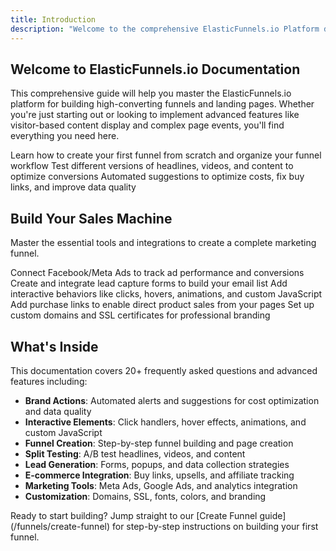 ```yaml
---
title: Introduction
description: "Welcome to the comprehensive ElasticFunnels.io Platform documentation"
---
```


## Welcome to ElasticFunnels.io Documentation

This comprehensive guide will help you master the ElasticFunnels.io platform for building high-converting funnels and landing pages. Whether you're just starting out or looking to implement advanced features like visitor-based content display and complex page events, you'll find everything you need here.

<CardGroup cols={2}>
  <Card
    title="Create Funnels"
    icon="rocket"
    href="/funnels/create-funnel"
  >
    Learn how to create your first funnel from scratch and organize your funnel workflow
  </Card>
  <Card
    title="Split Testing"
    icon="flask"
    href="/funnels/split-testing"
  >
    Test different versions of headlines, videos, and content to optimize conversions
  </Card>
  <Card
    title="Brand Actions & Alerts"
    href="/essentials/brand-actions"
  >
    Automated suggestions to optimize costs, fix buy links, and improve data quality
  </Card>
</CardGroup>

## Build Your Sales Machine

Master the essential tools and integrations to create a complete marketing funnel.

<CardGroup cols={2}>
  <Card
    title="Meta Ads Integration"
    icon="chart-line"
    href="/integrations/meta-ads"
  >
    Connect Facebook/Meta Ads to track ad performance and conversions
  </Card>
  <Card
    title="Lead Capture Forms"
    icon="clipboard-list"
    href="/forms/lead-capture"
  >
    Create and integrate lead capture forms to build your email list
  </Card>
  <Card
    title="Interactions Panel"
    href="/pages/interactions-panel"
  >
    Add interactive behaviors like clicks, hovers, animations, and custom JavaScript
  </Card>
  <Card
    title="Buy Links"
    icon="shopping-cart"
    href="/products/buy-links"
  >
    Add purchase links to enable direct product sales from your pages
  </Card>
  <Card
    title="Custom Domains"
    icon="globe"
    href="/domains/custom-domains"
  >
    Set up custom domains and SSL certificates for professional branding
  </Card>
</CardGroup>

## What's Inside

This documentation covers 20+ frequently asked questions and advanced features including:

- **Brand Actions**: Automated alerts and suggestions for cost optimization and data quality
- **Interactive Elements**: Click handlers, hover effects, animations, and custom JavaScript
- **Funnel Creation**: Step-by-step funnel building and page creation
- **Split Testing**: A/B test headlines, videos, and content
- **Lead Generation**: Forms, popups, and data collection strategies
- **E-commerce Integration**: Buy links, upsells, and affiliate tracking
- **Marketing Tools**: Meta Ads, Google Ads, and analytics integration
- **Customization**: Domains, SSL, fonts, colors, and branding

<Note>
Ready to start building? Jump straight to our [Create Funnel guide](/funnels/create-funnel) for step-by-step instructions on building your first funnel.
</Note>
